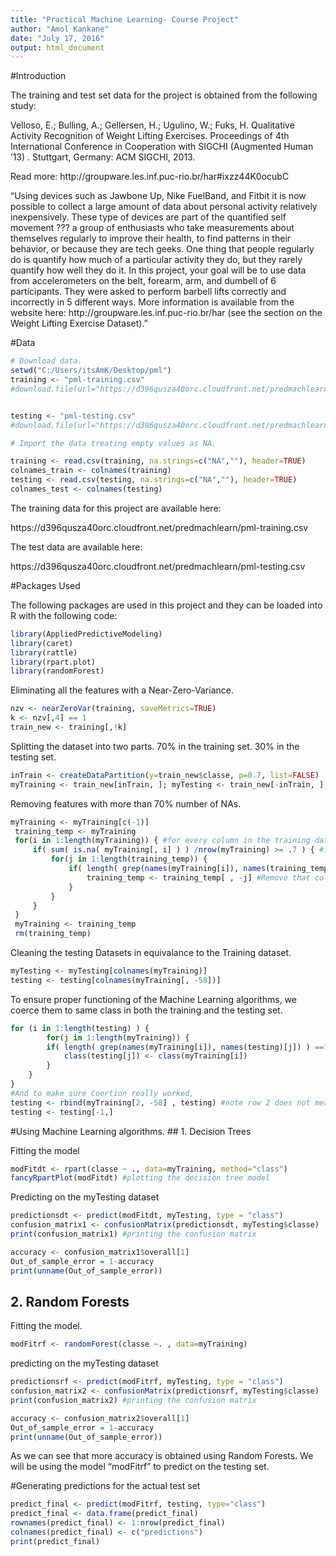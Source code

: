 ```yaml
---
title: "Practical Machine Learning- Course Project"
author: "Amol Kankane"
date: "July 17, 2016"
output: html_document
---
```


#Introduction

The training and test set data for the project is obtained from the following study:

Velloso, E.; Bulling, A.; Gellersen, H.; Ugulino, W.; Fuks, H. Qualitative Activity Recognition of Weight Lifting Exercises. Proceedings of 4th International Conference in Cooperation with SIGCHI (Augmented Human '13) . Stuttgart, Germany: ACM SIGCHI, 2013.

Read more: http://groupware.les.inf.puc-rio.br/har#ixzz44K0ocubC

"Using devices such as Jawbone Up, Nike FuelBand, and Fitbit it is now possible to collect a large amount of data about personal activity relatively inexpensively. These type of devices are part of the quantified self movement ??? a group of enthusiasts who take measurements about themselves regularly to improve their health, to find patterns in their behavior, or because they are tech geeks. One thing that people regularly do is quantify how much of a particular activity they do, but they rarely quantify how well they do it. In this project, your goal will be to use data from accelerometers on the belt, forearm, arm, and dumbell of 6 participants. They were asked to perform barbell lifts correctly and incorrectly in 5 different ways. More information is available from the website here: http://groupware.les.inf.puc-rio.br/har (see the section on the Weight Lifting Exercise Dataset)."

#Data

```r

# Download data.
setwd("C:/Users/itsAmK/Desktop/pml")
training <- "pml-training.csv"
#download.file(url="https://d396qusza40orc.cloudfront.net/predmachlearn/pml-training.csv", destfile=training, method="curl")


testing <- "pml-testing.csv"
#download.file(url="https://d396qusza40orc.cloudfront.net/predmachlearn/pml-testing.csv", destfile=testing, method="curl")

# Import the data treating empty values as NA.

training <- read.csv(training, na.strings=c("NA",""), header=TRUE)
colnames_train <- colnames(training)
testing <- read.csv(testing, na.strings=c("NA",""), header=TRUE)
colnames_test <- colnames(testing)
```

The training data for this project are available here:

https://d396qusza40orc.cloudfront.net/predmachlearn/pml-training.csv

The test data are available here:

https://d396qusza40orc.cloudfront.net/predmachlearn/pml-testing.csv

#Packages Used

The following packages are used in this project and they can be loaded into R with the following code:

```r
library(AppliedPredictiveModeling)
library(caret)
library(rattle)
library(rpart.plot)
library(randomForest)
```

Eliminating all the features with a Near-Zero-Variance.

```r
nzv <- nearZeroVar(training, saveMetrics=TRUE)
k <- nzv[,4] == 1
train_new <- training[,!k]

```

Splitting the dataset into two parts. 70% in the training set. 30% in the testing set.

```r
inTrain <- createDataPartition(y=train_new$classe, p=0.7, list=FALSE)
myTraining <- train_new[inTrain, ]; myTesting <- train_new[-inTrain, ]
```

Removing features with more than 70% number of NAs.

```r
myTraining <- myTraining[c(-1)]
 training_temp <- myTraining
 for(i in 1:length(myTraining)) { #for every column in the training dataset
     if( sum( is.na( myTraining[, i] ) ) /nrow(myTraining) >= .7 ) { #if no. of NAs > 70% of total observations
         for(j in 1:length(training_temp)) {
             if( length( grep(names(myTraining[i]), names(training_temp)[j]) ) ==1)  { #if the columns are the same:
                 training_temp <- training_temp[ , -j] #Remove that column
             }   
         } 
     }
 }
 myTraining <- training_temp
 rm(training_temp)
```

Cleaning the testing Datasets in equivalance to the Training dataset.
```r
myTesting <- myTesting[colnames(myTraining)]
testing <- testing[colnames(myTraining[, -58])]
```

To ensure proper functioning of the Machine Learning algorithms, we coerce them to same class in both the training and the testing set.

```r
for (i in 1:length(testing) ) {
        for(j in 1:length(myTraining)) {
        if( length( grep(names(myTraining[i]), names(testing)[j]) ) ==1)  {
            class(testing[j]) <- class(myTraining[i])
        }      
    }      
}
#And to make sure Coertion really worked,
testing <- rbind(myTraining[2, -58] , testing) #note row 2 does not mean anything, this will be removed now:
testing <- testing[-1,]
```

#Using Machine Learning algorithms.
## 1. Decision Trees

Fitting the model
```r
modFitdt <- rpart(classe ~ ., data=myTraining, method="class")
fancyRpartPlot(modFitdt) #plotting the decision tree model

```

Predicting on the myTesting dataset

```r
predictionsdt <- predict(modFitdt, myTesting, type = "class")
confusion_matrix1 <- confusionMatrix(predictionsdt, myTesting$classe) 
print(confusion_matrix1) #printing the confusion matrix
```

```r
accuracy <- confusion_matrix1$overall[1]
Out_of_sample_error = 1-accuracy
print(unname(Out_of_sample_error))

```

## 2. Random Forests

Fitting the model.
```r
modFitrf <- randomForest(classe ~. , data=myTraining)
```
predicting on the myTesting dataset
```r
predictionsrf <- predict(modFitrf, myTesting, type = "class")
confusion_matrix2 <- confusionMatrix(predictionsrf, myTesting$classe)
print(confusion_matrix2) #printing the confusion matrix
```

```r
accuracy <- confusion_matrix2$overall[1]
Out_of_sample_error = 1-accuracy
print(unname(Out_of_sample_error))

```
As we can see that more accuracy is obtained using Random Forests. We will be using the model "modFitrf" to predict on the testing set. 

#Generating predictions for the actual test set
```r
predict_final <- predict(modFitrf, testing, type="class")
predict_final <- data.frame(predict_final)
rownames(predict_final) <- 1:nrow(predict_final)
colnames(predict_final) <- c("predictions")
print(predict_final)
```

